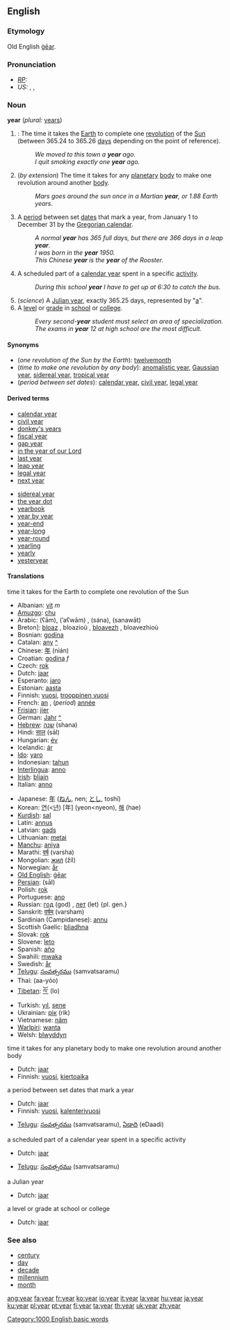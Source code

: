 ==English==

{{rank|true|friend|herself|294|year|dear|high|above}}

===Etymology===
Old English [[gear#Old English|ġēar]].

===Pronunciation===
*''[[RP]]:'' {{IPA|/jiə/, /jɪː/}}
*''US:'' {{AHD|yîr}}, {{IPA|/jir/}}, {{SAMPA|/jir/}}

===Noun===
'''year''' (''plural:'' [[years]])

#{{time}}: The time it takes the [[Earth]] to complete one [[revolution]] of the [[Sun]] (between 365.24 to 365.26 [[day]]s depending on the point of reference).
#: ''We moved to this town a '''year''' ago.''
#: ''I quit smoking exactly one '''year''' ago.''
# (''by extension'') The time it takes for any [[planetary]] [[body]] to make one revolution around another [[body]].
#: ''Mars goes around the sun once in a Martian '''year''', or 1.88 Earth years.''
# A [[period]] between set [[date]]s that mark a year, from January 1 to December 31 by the [[Gregorian calendar]].
#: ''A normal '''year''' has 365 full days, but there are 366 days in a leap '''year'''.''
#: ''I was born in the '''year''' 1950.''
#: ''This Chinese '''year''' is the '''year''' of the Rooster.''
# A scheduled part of a [[calendar year]] spent in a specific [[activity]]. 
#: ''During this school '''year''' I have to get up at 6:30 to catch the bus.''
# (''science'') A [[Julian year]], exactly 365.25 days, represented by "[[a]]".
# A [[level]] or [[grade]] in [[school]] or [[college]].
#: ''Every second-'''year''' student must select an area of specialization.''
#: ''The exams in '''year''' 12 at high school are the most difficult.''

====Synonyms====
*(''one revolution of the Sun by the Earth''): [[twelvemonth]]
*(''time to make one revolution by any body''): [[anomalistic year]], [[Gaussian year]], [[sidereal year]], [[tropical year]]
*(''period between set dates''): [[calendar year]], [[civil year]], [[legal year]]

====Derived terms====
{{top2}}
*[[calendar year]]
*[[civil year]]
*[[donkey's years]]
*[[fiscal year]]
*[[gap year]]
*[[in the year of our Lord]]
*[[last year]]
*[[leap year]]
*[[legal year]]
*[[next year]]
{{mid2}}
*[[sidereal year]]
*[[the year dot]]
*[[yearbook]]
*[[year by year]]
*[[year-end]]
*[[year-long]]
*[[year-round]]
*[[yearling]]
*[[yearly]]
*[[yesteryear]]
{{bottom}}

====Translations====
;time it takes for the Earth to complete one revolution of the Sun
{{top}}
*Albanian: [[vit]] ''m''
*[[Amuzgo]]: [[chu]]
*Arabic: {{ARchar|[[عام]]}} (ʕām), {{ARchar|[[أَعوام]]}} (’aʕwām) {{p}}, {{ARchar|[[سنة|سَنة]]}} (sána), {{ARchar|[[سنوات|سَنَوات]]}} (sanawāt) {{p}}
*Breton]: [[bloaz]] {{m}}, bloazioù {{p}}, [[bloavezh]] {{m}}, bloavezhioù {{p}}
*Bosnian: [[godina]] {{f}}
*Catalan: [[any#Catalan|any]] {{m}} [[:ca:any|^]] 
*Chinese: [[年]] (nián)
*Croatian: [[godina]] ''f''
*Czech: [[rok]] {{m}}
*Dutch: [[jaar]] {{n}}
*Esperanto: [[jaro]]
*Estonian: [[aasta]]
*Finnish: [[vuosi]], [[trooppinen vuosi]]
*French: [[an#French|an]] {{m}}, (''period'') [[année]] {{f}}
*[[Frisian]]: [[jier]]
*German: [[Jahr]] {{n}} [[:de:Jahr|^]] 
*[[Hebrew]]: [[שנה]] {{f}} (shana)
*Hindi: [[साल]] (sāl)
*Hungarian: [[év]]
*Icelandic: [[ár]]
*[[Ido]]: [[yaro]]
*Indonesian: [[tahun]]
*[[Interlingua]]: [[anno]]
*[[Irish]]: [[bliain]]
*Italian: [[anno]] {{m}}
{{mid}}
*Japanese: [[年]] ([[ねん]], nen; [[とし]], toshí)
*Korean: [[연]](<[[년]]) [年] (yeon<nyeon), [[해]] (hae)
*[[Kurdish]]: [[sal]] {{f}}
*Latin: [[annus]] {{m}}
*Latvian: [[gads]] {{m}}
*Lithuanian: [[metai]] {{p}}
*[[Manchu]]: [[aniya]]
*Marathi: [[वर्ष]] (varsha)
*Mongolian: [[жил]] (žil)
*Norwegian: [[år]] {{n}}
*[[Old English]]: [[gear#Old English|ġēar]]
*[[Persian]]: {{FAchar|[[سال]]}} (sāl)
*Polish: [[rok]] {{m}}
*Portuguese: [[ano#Portuguese|ano]] {{m}}
*Russian: [[год]] (god) {{m}}, [[лет]] (let) {pl. gen.}
*Sanskrit: [[वर्षम्]] (varsham)
*Sardinian (Campidanese): [[annu]]
*Scottish Gaelic: [[bliadhna]]
*Slovak: [[rok#Slovak|rok]] {{m}}
*Slovene: [[leto]] {{n}}
*Spanish: [[año]] {{m}}
*Swahili: [[mwaka]]
*Swedish: [[år]]
*[[Telugu]]: [[సంవత్సరము]] (samvatsaramu)
*Thai: {{THchar|[[อายุ]]}} (aa-yóo)
*[[Tibetan]]: [[ལོ་]] (lo)
*Turkish: [[yıl]], [[sene]]
*Ukrainian: [[рік]] (rik)
*Vietnamese: [[năm]]
*[[Warlpiri]]: [[wanta]]
*Welsh: [[blwyddyn]]
{{bottom}}

;time it takes for any planetary body to make one revolution around another body
{{top}}
*Dutch: [[jaar]] {{n}}
*Finnish: [[vuosi]], [[kiertoaika]]
{{mid}}
{{bottom}}

;a period between set dates that mark a year
{{top}}
*Dutch: [[jaar]] {{n}}
*Finnish: [[vuosi]], [[kalenterivuosi]]
{{mid}}
*[[Telugu]]: [[సంవత్సరము]] (samvatsaramu), [[ఏడాది]] (eDaadi)
{{bottom}}

;a scheduled part of a calendar year spent in a specific activity
{{top}}
*Dutch: [[jaar]] {{n}}
{{mid}}
*[[Telugu]]: [[సంవత్సరము]] (samvatsaramu)
{{bottom}}

;a Julian year
{{top}}
*Dutch: [[jaar]] {{n}}
{{mid}}
{{bottom}}

;a level or grade at school or college
{{top}}
*Dutch: [[jaar]] {{n}}
{{mid}}
{{bottom}}

===See also===
*[[century]]
*[[day]]
*[[decade]]
*[[millennium]]
*[[month]]

[[Category:1000 English basic words]]

[[ang:year]]
[[fa:year]]
[[fr:year]]
[[ko:year]]
[[io:year]]
[[it:year]]
[[la:year]]
[[hu:year]]
[[ja:year]]
[[ku:year]]
[[pl:year]]
[[pt:year]]
[[fi:year]]
[[ta:year]]
[[th:year]]
[[uk:year]]
[[zh:year]]